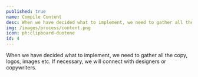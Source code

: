 ---
published: true
name: Compile Content
desc: When we have decided what to implement, we need to gather all the copy, logos, images etc. If necessary, we will connect with designers or copywriters.
img: /images/process/content.png
icon: ph:clipboard-duotone
id: 4
---

When we have decided what to implement, we need to gather all the copy, logos, images etc. If necessary, we will connect with designers or copywriters.
